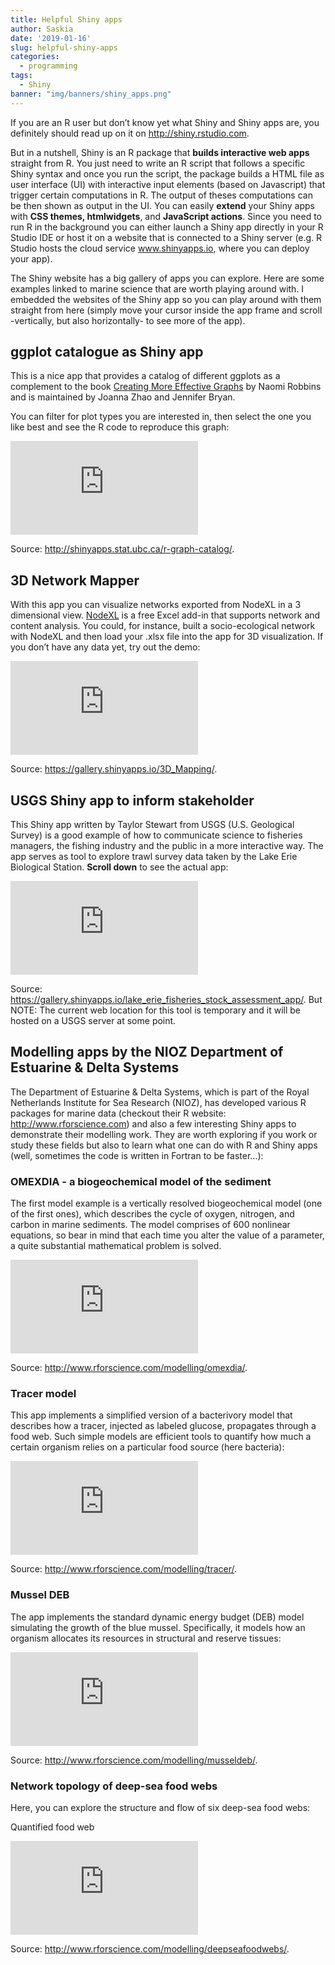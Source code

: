 ```yaml
---
title: Helpful Shiny apps
author: Saskia
date: '2019-01-16'
slug: helpful-shiny-apps
categories: 
  - programming
tags: 
  - Shiny
banner: "img/banners/shiny_apps.png"
---
```


If you are an R user but don't know yet what Shiny and Shiny apps are, you definitely should read up on it on [http://shiny.rstudio.com](http://shiny.rstudio.com).

But in a nutshell, Shiny is an R package that **builds interactive web apps** straight from R. You just need to write an R script that follows a specific Shiny syntax and once you run the script, the package builds a HTML file as user interface (UI) with interactive input elements (based on Javascript) that trigger certain computations in R. The output of theses computations can be then shown as output in the UI. You can easily **extend** your Shiny apps with **CSS themes, htmlwidgets**, and **JavaScript actions**. Since you need to run R in the background you can either launch a Shiny app directly in your R Studio IDE or host it on a website that is connected to a Shiny server (e.g. R Studio hosts the cloud service [www.shinyapps.io](http://www.shinyapps.io/), where you can deploy your app).

The Shiny website has a big gallery of apps you can explore. Here are some examples linked to marine science that are worth playing around with. I embedded the websites of the Shiny app so you can play around with them straight from here (simply move your cursor inside the app frame  and scroll -vertically, but also horizontally- to see more of the app).

## ggplot catalogue as Shiny app

This is a nice app that provides a catalog of different ggplots as a complement to the book [Creating More Effective Graphs](http://www.amazon.com/Creating-Effective-Graphs-Naomi-Robbins/dp/0985911123) by Naomi Robbins and is maintained by Joanna Zhao and Jennifer Bryan.

You can filter for plot types you are interested in, then select the one you like best and see the R code to reproduce this graph: 

<div class="embed-responsive embed-responsive-4by3 shiny-container">
  <iframe class="embed-responsive-item  "   
    src="http://shinyapps.stat.ubc.ca/r-graph-catalog/" 
    frameborder="0" allowfullscreen></iframe>
</div>

Source: [http://shinyapps.stat.ubc.ca/r-graph-catalog/](http://shinyapps.stat.ubc.ca/r-graph-catalog/).


## 3D Network Mapper

With this app you can visualize networks exported from NodeXL in a 3 dimensional view. [NodeXL](https://www.smrfoundation.org/nodexl/) is a free Excel add-in that supports network and content analysis.  You could, for instance, built a socio-ecological network with NodeXL and then load your .xlsx file into the app for 3D visualization. If you don't have any data yet, try out the demo:

<div class="embed-responsive embed-responsive-4by3 shiny-container">
  <iframe class="embed-responsive-item  "   
    src="https://gallery.shinyapps.io/3D_Mapping/" 
    frameborder="0" allowfullscreen></iframe>
</div>

Source: [https://gallery.shinyapps.io/3D_Mapping/](https://gallery.shinyapps.io/3D_Mapping/).


## USGS Shiny app to inform stakeholder

This Shiny app written by Taylor Stewart from USGS (U.S. Geological Survey) is a good example of how to communicate science to fisheries managers, the fishing industry and the public in a more interactive way. The app serves as tool to explore trawl survey data taken by the Lake Erie Biological Station. **Scroll down** to see the actual app:

<div class="embed-responsive embed-responsive-4by3 shiny-container">
  <iframe class="embed-responsive-item"   
    src="https://gallery.shinyapps.io/lake_erie_fisheries_stock_assessment_app/" 
    frameborder="0" allowfullscreen></iframe>
</div>

Source: [https://gallery.shinyapps.io/lake_erie_fisheries_stock_assessment_app/](https://gallery.shinyapps.io/lake_erie_fisheries_stock_assessment_app/). 
But NOTE: The current web location for this tool is temporary and it will be hosted on a USGS server at some point.

## Modelling apps by the NIOZ Department of Estuarine & Delta Systems

The Department of Estuarine & Delta Systems, which is part of the Royal Netherlands Institute for Sea Research (NIOZ), has developed various R packages for marine data (checkout their R website: [http://www.rforscience.com](http://www.rforscience.com)) and also a few interesting Shiny apps to demonstrate their modelling work. They are worth exploring if you work or study these fields but also to learn what one can do with R and Shiny apps (well, sometimes the code is written in Fortran to be faster...):


### OMEXDIA - a biogeochemical model of the sediment
The first model example is a vertically resolved biogeochemical model (one of the first ones), which describes the cycle of oxygen, nitrogen, and carbon in marine sediments. The model comprises of 600 nonlinear equations, so bear in mind that each time you alter the value of a parameter, a quite substantial mathematical problem is solved. 

<div class="embed-responsive embed-responsive-4by3 shiny-container">
  <iframe class="embed-responsive-item"   
    src="http://www.rforscience.com/modelling/omexdia/" 
    frameborder="0" allowfullscreen></iframe>
</div>

Source: [http://www.rforscience.com/modelling/omexdia/](http://www.rforscience.com/modelling/omexdia/). 


### Tracer model
This app implements a simplified version of a bacterivory model that describes how a tracer, injected as labeled glucose, propagates through a food web. Such simple models are efficient tools to quantify how much a certain organism relies on a particular food source (here bacteria):

<div class="embed-responsive embed-responsive-4by3 shiny-container">
  <iframe class="embed-responsive-item"   
    src="http://www.rforscience.com/modelling/tracer/" 
    frameborder="0" allowfullscreen></iframe>
</div>

Source: [http://www.rforscience.com/modelling/tracer/](http://www.rforscience.com/modelling/tracer/). 

### Mussel DEB
The app implements the standard dynamic energy budget (DEB) model simulating the growth of the blue mussel. Specifically, it models how an organism allocates its resources in structural and reserve tissues:

<div class="embed-responsive embed-responsive-4by3 shiny-container">
  <iframe class="embed-responsive-item"   
    src="http://www.rforscience.com/modelling/musseldeb/" 
    frameborder="0" allowfullscreen></iframe>
</div>

Source: [http://www.rforscience.com/modelling/musseldeb/](http://www.rforscience.com/modelling/musseldeb/). 


### Network topology of deep-sea food webs

Here, you can explore the structure and flow of six deep-sea food webs:

Quantified food web
<div class="embed-responsive embed-responsive-4by3 shiny-container">
  <iframe class="embed-responsive-item"   
    src="http://www.rforscience.com/modelling/deepseafoodwebs/" 
    frameborder="0" allowfullscreen></iframe>
</div>

Source: [http://www.rforscience.com/modelling/deepseafoodwebs/](http://www.rforscience.com/modelling/deepseafoodwebs/). 


